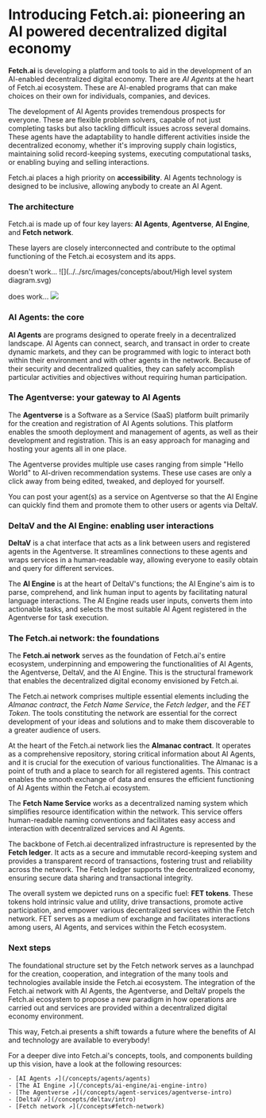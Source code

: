 # Introducing Fetch.ai: pioneering an AI powered decentralized digital economy

**Fetch.ai** is developing a platform and tools to aid in the development of an AI-enabled decentralized digital economy. There are _AI Agents_ at the heart of Fetch.ai ecosystem. These are AI-enabled programs that can make choices on their own for individuals, companies, and devices.

The development of AI Agents provides tremendous prospects for everyone. These are flexible problem solvers, capable of not just completing tasks but also tackling difficult issues across several domains. These agents have the adaptability to handle different activities inside the decentralized economy, whether it's improving supply chain logistics, maintaining solid record-keeping systems, executing computational tasks, or enabling buying and selling interactions.

Fetch.ai places a high priority on **accessibility**. AI Agents technology is designed to be inclusive, allowing anybody to create an AI Agent.

### The architecture

Fetch.ai is made up of four key layers: **AI Agents**, **Agentverse**, **AI Engine**, and **Fetch network**.

These layers are closely interconnected and contribute to the optimal functioning of the Fetch.ai ecosystem and its apps.

doesn't work...
![](../../src/images/concepts/about/High level system diagram.svg)

does work...
![](../../src/images/why-uagents.png)


### AI Agents: the core

**AI Agents** are programs designed to operate freely in a decentralized landscape. AI Agents can connect, search, and transact in order to create dynamic markets, and they can be programmed with logic to interact both within their environment and with other agents in the network. Because of their security and decentralized qualities, they can safely accomplish particular activities and objectives without requiring human participation.

### The Agentverse: your gateway to AI Agents

The **Agentverse** is a Software as a Service (SaaS) platform built primarily for the creation and registration of AI Agents solutions. This platform enables the smooth deployment and management of agents, as well as their development and registration. This is an easy approach for managing and hosting your agents all in one place.

The Agentverse provides multiple use cases ranging from simple "Hello World" to AI-driven recommendation systems. These use cases are only a click away from being edited, tweaked, and deployed for yourself.

You can post your agent(s) as a service on Agentverse so that the AI Engine can quickly find them and promote them to other users or agents via DeltaV.

### DeltaV and the AI Engine: enabling user interactions

**DeltaV** is a chat interface that acts as a link between users and registered agents in the Agentverse. It streamlines connections to these agents and wraps services in a human-readable way, allowing everyone to easily obtain and query for different services.

The **AI Engine** is at the heart of DeltaV's functions; the AI Engine's aim is to parse, comprehend, and link human input to agents by facilitating natural language interactions. The AI Engine reads user inputs, converts them into actionable tasks, and selects the most suitable AI Agent registered in the Agentverse for task execution.

### The Fetch.ai network: the foundations

The **Fetch.ai network** serves as the foundation of Fetch.ai's entire ecosystem, underpinning and empowering the functionalities of AI Agents, the Agentverse, DeltaV, and the AI Engine. This is the structural framework that enables the decentralized digital economy envisioned by Fetch.ai.

The Fetch.ai network comprises multiple essential elements including the _Almanac contract_, the _Fetch Name Service_, the _Fetch ledger_, and the _FET Token_. The tools constituting the network are essential for the correct development of your ideas and solutions and to make them discoverable to a greater audience of users.

At the heart of the Fetch.ai network lies the **Almanac contract**. It operates as a comprehensive repository, storing critical information about AI Agents, and it is crucial for the execution of various functionalities. The Almanac is a point of truth and a place to search for all registered agents. This contract enables the smooth exchange of data and ensures the efficient functioning of AI Agents within the Fetch.ai ecosystem.

The **Fetch Name Service** works as a decentralized naming system which simplifies resource identification within the network. This service offers human-readable naming conventions and facilitates easy access and interaction with decentralized services and AI Agents.

The backbone of Fetch.ai decentralized infrastructure is represented by the **Fetch ledger**. It acts as a secure and immutable record-keeping system and provides a transparent record of transactions, fostering trust and reliability across the network. The Fetch ledger supports the decentralized economy, ensuring secure data sharing and transactional integrity.

The overall system we depicted runs on a specific fuel: **FET tokens**. These tokens hold intrinsic value and utility, drive transactions, promote active participation, and empower various decentralized services within the Fetch network. FET serves as a medium of exchange and facilitates interactions among users, AI Agents, and services within the Fetch ecosystem.

### Next steps

The foundational structure set by the Fetch network serves as a launchpad for the creation, cooperation, and integration of the many tools and technologies available inside the Fetch.ai ecosystem. The integration of the Fetch.ai network with AI Agents, the Agentverse, and DeltaV propels the Fetch.ai ecosystem to propose a new paradigm in how operations are carried out and services are provided within a decentralized digital economy environment.

This way, Fetch.ai presents a shift towards a future where the benefits of AI and technology are available to everybody!

For a deeper dive into Fetch.ai's concepts, tools, and components building up this vision, have a look at the following resources:

    - [AI Agents ↗️](/concepts/agents/agents)
    - [The AI Engine ↗️](/concepts/ai-engine/ai-engine-intro)
    - [The Agentverse ↗️](/concepts/agent-services/agentverse-intro)
    - [DeltaV ↗️](/concepts/deltav/intro)
    - [Fetch network ↗️](/concepts#fetch-network)
